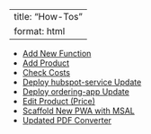 <!-- To regenerate the Markdown version of this file, enter in the terminal:
    quarto render docs/how-to/how-to-contents.qmd 
-->

---
title: "How-Tos"
format: html
---

- [Add New Function](add-new-function.html)
- [Add Product](add-product.html)
- [Check Costs](check-costs.html)
- [Deploy hubspot-service Update](deploy-hubspot-service-update.html)
- [Deploy ordering-app Update](deploy-ordering-app-update.html)
- [Edit Product (Price)](edit-product.html)
- [Scaffold New PWA with MSAL](scaffold-pwa-with-msal.html)
- [Updated PDF Converter](update-pdf-converter.html)